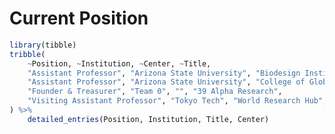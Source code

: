 # Current Position

```{r}
library(tibble)
tribble(
    ~Position, ~Institution, ~Center, ~Title,
    "Assistant Professor", "Arizona State University", "Biodesign Institute", "Center for Biocomputation, Security, and Society",
    "Assistant Professor", "Arizona State University", "College of Global Futures", "School of Complex Adaptive Systems",
    "Founder & Treasurer", "Team 0", "", "39 Alpha Research",
    "Visiting Assistant Professor", "Tokyo Tech", "World Research Hub", "Earth-Life Science Institute",
) %>%
    detailed_entries(Position, Institution, Title, Center)
```
